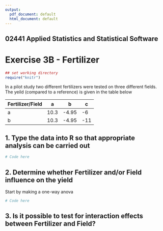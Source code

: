 ```yaml
---
output:
  pdf_document: default
  html_document: default
---
```


## 02441 Applied Statistics and Statistical Software 
# Exercise 3B - Fertilizer


```r
## set working directory
require("knitr")
```

In a pilot study two different fertilizers were tested on three different fields. The yeild (compared to
a reference) is given in the table below 

Fertilizer/Field | a  | b |  c |   
---- | ---- |  ---- | ---- |   
a | 10.3 |-4.95 | -6
b | 10.3 | -4.95 | -11

## 1. Type the data into R so that appropriate analysis can be carried out

```r
# Code here
```

## 2. Determine whether Fertilizer and/or Field influence on the yield
Start by making a one-way anova

```r
# Code here
```

## 3. Is it possible to test for interaction effects between Fertilizer and Field?
